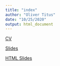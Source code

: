 ```yaml
---
title: "index"
author: "Oliver Titus"
date: "10/25/2020"
output: html_document
---
```


[CV](main.pdf)

[Slides](slides.pdf)

[HTML Slides](htmlslides.html)
